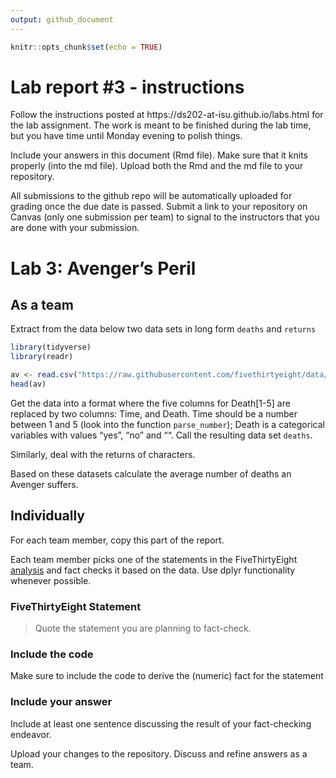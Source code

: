 ```yaml
---
output: github_document
---
```


<!-- README.md is generated from README.Rmd. Please edit the README.Rmd file -->


```r
knitr::opts_chunk$set(echo = TRUE)
```

# Lab report #3 - instructions

Follow the instructions posted at https://ds202-at-isu.github.io/labs.html for the lab assignment. The work is meant to be finished during the lab time, but you have time until Monday evening to polish things.

Include your answers in this document (Rmd file). Make sure that it knits properly (into the md file). Upload both the Rmd and the md file to your repository.  

All submissions to the github repo will be automatically uploaded for grading once the due date is passed.
Submit a link to your repository on Canvas (only one submission per team) to signal to the instructors that you are done with your submission.

# Lab 3: Avenger's Peril

## As a team

Extract from the data below two data sets in long form `deaths` and `returns`
```r
library(tidyverse)
library(readr)
```

```r
av <- read.csv("https://raw.githubusercontent.com/fivethirtyeight/data/master/avengers/avengers.csv", stringsAsFactors = FALSE)
head(av)
```

Get the data into a format where the five columns for Death[1-5] are replaced by two columns: Time, and Death. Time should be a number between 1 and 5 (look into the function `parse_number`); Death is a categorical variables with values "yes", "no" and "". Call the resulting data set `deaths`. 

Similarly, deal with the returns of characters.

Based on these datasets calculate the average number of deaths an Avenger suffers. 

## Individually

For each team member, copy this part of the report. 

Each team member picks one of the statements in the FiveThirtyEight [analysis](https://fivethirtyeight.com/features/avengers-death-comics-age-of-ultron/) and fact checks it based on the data. Use dplyr functionality whenever possible.

### FiveThirtyEight Statement

> Quote the statement you are planning to fact-check.

### Include the code

Make sure to include the code to derive the (numeric) fact for the statement

### Include your answer

Include at least one sentence discussing the result of your fact-checking endeavor.

Upload your changes to the repository. Discuss and refine answers as a team.
